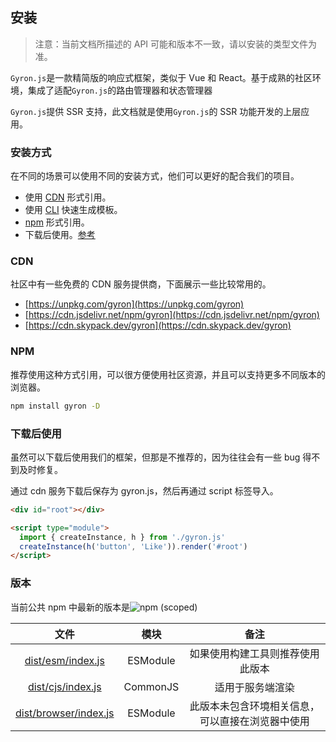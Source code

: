## 安装

> 注意：当前文档所描述的 API 可能和版本不一致，请以安装的类型文件为准。

`Gyron.js`是一款精简版的响应式框架，类似于 Vue 和 React。基于成熟的社区环境，集成了适配`Gyron.js`的路由管理器和状态管理器

`Gyron.js`提供 SSR 支持，此文档就是使用`Gyron.js`的 SSR 功能开发的上层应用。

### 安装方式

在不同的场景可以使用不同的安装方式，他们可以更好的配合我们的项目。

- 使用 [CDN](#CDN) 形式引用。
- 使用 [CLI](tutorial#通过%20CLI) 快速生成模板。
- [npm](#npm) 形式引用。
- 下载后使用。[参考](#下载后使用)

### CDN

社区中有一些免费的 CDN 服务提供商，下面展示一些比较常用的。

- [https://unpkg.com/gyron](https://unpkg.com/gyron)
- [https://cdn.jsdelivr.net/npm/gyron](https://cdn.jsdelivr.net/npm/gyron)
- [https://cdn.skypack.dev/gyron](https://cdn.skypack.dev/gyron)

### NPM

推荐使用这种方式引用，可以很方便使用社区资源，并且可以支持更多不同版本的浏览器。

```bash
npm install gyron -D
```

### 下载后使用

虽然可以下载后使用我们的框架，但那是不推荐的，因为往往会有一些 bug 得不到及时修复。

通过 cdn 服务下载后保存为 gyron.js，然后再通过 script 标签导入。

```html
<div id="root"></div>

<script type="module">
  import { createInstance, h } from './gyron.js'
  createInstance(h('button', 'Like')).render('#root')
</script>
```

### 版本

当前公共 npm 中最新的版本是![npm (scoped)](https://img.shields.io/npm/v/gyron?style=flat-square)

|                                     文件                                      |   模块   |                       备注                       |
| :---------------------------------------------------------------------------: | :------: | :----------------------------------------------: |
|     [dist/esm/index.js](https://unpkg.com/gyron@0.0.23/dist/esm/index.js)     | ESModule |         如果使用构建工具则推荐使用此版本         |
|     [dist/cjs/index.js](https://unpkg.com/gyron@0.0.23/dist/cjs/index.js)     | CommonJS |                 适用于服务端渲染                 |
| [dist/browser/index.js](https://unpkg.com/gyron@0.0.23/dist/browser/index.js) | ESModule | 此版本未包含环境相关信息，可以直接在浏览器中使用 |
